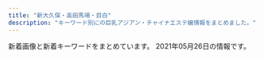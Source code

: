 ```yaml
---
title: "新大久保・高田馬場・目白"
description: "キーワード別にの巨乳アジアン・チャイナエステ嬢情報をまとめました。"
---
```


新着画像と新着キーワードをまとめています。
2021年05月26日の情報です。

<DmmAffiliateIns />
<KeywordTable
  shops={
    [
    {
        "url": "http://www.china-es.info/",
        "keywords": {},
        "name": "Honey At Home \u30cf\u30cb\u30fc\u30a2\u30c3\u30c8\u30db\u30fc\u30e0",
        "img_links": [
            "http://www.china-es.info/images/menu/interior.jpg",
            "http://www.china-es.info/images/sys2.jpg",
            "http://www.china-es.info/images/int3.jpg",
            "http://www.china-es.info/img/ringo1.jpg",
            "http://www.china-es.info/images/news.jpg",
            "http://www.china-es.info/images/sys3.jpg",
            "http://www.china-es.info/images/int1.jpg",
            "http://www.china-es.info/images/mobile.jpg",
            "http://www.china-es.info/img/nana2.jpg",
            "http://www.china-es.info/images/rec2.jpg",
            "http://www.china-es.info/img/hibiki1.jpg",
            "http://www.china-es.info/images/staff_t.jpg",
            "http://www.china-es.info/images/rec1.jpg",
            "http://www.china-es.info/img/nana1.jpg",
            "http://www.china-es.info/images/int4.jpg",
            "http://www.china-es.info/images/menu/staff.jpg",
            "http://www.china-es.info/images/interior_t.jpg",
            "http://www.china-es.info/images/menu/top.jpg",
            "http://www.china-es.info/images/int2.jpg",
            "http://www.china-es.info/images/head.jpg",
            "http://www.china-es.info/images/sys1.jpg",
            "http://www.china-es.info/images/top.jpg"
        ],
        "station": "JR\u9ad8\u7530\u99ac\u5834\u99c5\u65e9\u7a32\u7530\u53e3"
    },
    {
        "url": "http://tkoi.work/",
        "keywords": {},
        "name": "\u604b",
        "station": "JR\u9ad8\u7530\u99ac\u5834\u99c5\u65e9\u7a32\u7530\u53e3",
        "img_links": [
            "http://tkoi.work/images/s1.png",
            "http://tkoi.work/sp/images/3.jpg",
            "http://tkoi.work/images/head.jpg",
            "http://tkoi.work/images/main_top.jpg",
            "http://tkoi.work/sp/images/footer.png",
            "http://tkoi.work/img/koko1.jpg",
            "http://tkoi.work/images/interior_t.jpg",
            "http://tkoi.work/sp/images/4.jpg",
            "http://tkoi.work/sp/images/rec1.png",
            "http://tkoi.work/sp/menu/top.jpg",
            "http://tkoi.work/images/sys1.png",
            "http://tkoi.work/sp/images/1.jpg",
            "http://tkoi.work/img/mika1.jpg",
            "http://tkoi.work/images/b3.jpg",
            "http://tkoi.work/sp/img/mika1.jpg",
            "http://tkoi.work/sp/images/rec2.png",
            "http://tkoi.work/images/mobile.jpg",
            "http://tkoi.work/sp/img/ai1.jpg",
            "http://tkoi.work/sp/images/info_t.jpg",
            "http://tkoi.work/sp/images/ac1.jpg",
            "http://tkoi.work/images/3.jpg",
            "http://tkoi.work/sp/images/int1.png",
            "http://tkoi.work/sp/images/int2.png",
            "http://tkoi.work/images/news.png",
            "http://tkoi.work/sp/images/tel.jpg",
            "http://tkoi.work/images/int2.png",
            "http://tkoi.work/img/riri1.jpg",
            "http://tkoi.work/sp/img/riri1.jpg",
            "http://tkoi.work/images/4.jpg",
            "http://tkoi.work/sp/images/interior_t.png",
            "http://tkoi.work/images/staff_t.jpg",
            "http://tkoi.work/images/b1.jpg",
            "http://tkoi.work/images/ta.jpg",
            "http://tkoi.work/images/sm.jpg",
            "http://tkoi.work/sp/menu/staff.jpg",
            "http://tkoi.work/sp/images/sys.png",
            "http://tkoi.work/images/1.jpg",
            "http://tkoi.work/images/b2.jpg",
            "http://tkoi.work/sp/images/news.jpg",
            "http://tkoi.work/sp/images/newsb.png",
            "http://tkoi.work/images/sys2.png",
            "http://tkoi.work/images/main_footer.jpg",
            "http://tkoi.work/sp/images/staff_t.png",
            "http://tkoi.work/sp/img/koko1.jpg",
            "http://tkoi.work/images/2.jpg",
            "http://tkoi.work/sp/images/info.png",
            "http://tkoi.work/images/int1.png",
            "http://tkoi.work/sp/images/head.jpg",
            "http://tkoi.work/sp/images/2.jpg",
            "http://tkoi.work/img/ai1.jpg",
            "http://tkoi.work/sp/images/ac2.png"
        ]
    },
    {
        "img_links": [
            "http://www.aromaonly1.com/uploads/5f4083d49285cbe64774b1bd70e86150.jpg",
            "http://www.aromaonly1.com/images/index_04.jpg",
            "http://www.aromaonly1.com/images/index_05.jpg",
            "http://www.aromaonly1.com/images/interior_10.jpg",
            "http://www.aromaonly1.com/uploads/39a20c0f1405de5aa73fad53492e41be.jpg",
            "http://www.aromaonly1.com/images/fanhui.png",
            "http://www.aromaonly1.com/uploads/2f5941103973429d3981087968a845a3.jpg",
            "http://www.aromaonly1.com/images/service_10.jpg",
            "http://www.aromaonly1.com/my_work/images/pic1.png",
            "http://www.aromaonly1.com/images/service_11.jpg",
            "http://www.aromaonly1.com/images/index_16.jpg",
            "http://www.aromaonly1.com/images/index_19.jpg",
            "http://www.aromaonly1.com/uploads/b43afdf6c0db7020b472f89b05664984.jpg",
            "http://www.aromaonly1.com/uploads/18799c1985ca7d1cd026808323ec51c2.jpg",
            "http://www.aromaonly1.com/uploads/ac75f516de3602f2ed5de1d9e2383a35.jpg",
            "http://www.aromaonly1.com/images/girls_10.jpg",
            "http://www.aromaonly1.com/uploads/8e9e8b4d89b256773f17dff61368328c.jpg",
            "http://www.aromaonly1.com/images/index_01.jpg",
            "http://www.aromaonly1.com/uploads/c24b4a66b959c50d941c227e2167e47a.jpg",
            "http://www.aromaonly1.com/images/index_03.jpg",
            "http://www.aromaonly1.com/images/link_10.jpg",
            "http://www.aromaonly1.com/uploads/66dc68de1f9c001b6f15d52303314efc.jpg",
            "http://www.aromaonly1.com/uploads/e01fa669285bc99ba782abfd90a08bb2.jpg",
            "http://www.aromaonly1.com/uploads/0d74a4af5e268e3562daa56048c13906.jpg",
            "http://www.aromaonly1.com/images/index_08.jpg",
            "http://www.aromaonly1.com/uploads/56e94a67d1aa4ea89d5f2064a387ab96.jpg",
            "http://www.aromaonly1.com/uploads/015cba9c432d730d26583fe998534fa6.jpg",
            "http://www.aromaonly1.com/images/index_17.jpg",
            "http://www.aromaonly1.com/uploads/3e6ede4dd71b9611bfc0fc01fff82057.jpg",
            "http://www.aromaonly1.com/images/index_07.jpg",
            "http://www.aromaonly1.com/images/aromaonly1_468x60.png",
            "http://www.aromaonly1.com/images/index_11.jpg",
            "http://www.aromaonly1.com/images/index_14.jpg",
            "http://www.aromaonly1.com/images/index_20.jpg",
            "http://www.aromaonly1.com/images/index_06.jpg",
            "http://www.aromaonly1.com/images/index_15.jpg",
            "http://www.aromaonly1.com/images/index_21.jpg",
            "http://www.aromaonly1.com/images/index_02.jpg",
            "http://www.aromaonly1.com/images/index_12.jpg",
            "http://www.aromaonly1.com/images/index_18.jpg"
        ],
        "name": "NEW ONLY ONE",
        "keywords": {
            "C": 3,
            "E": 2,
            "88": 3,
            "D": 2,
            "86": 4
        },
        "station": "JR\u9ad8\u7530\u99ac\u5834\u99c5",
        "url": "http://www.aromaonly1.com/"
    },
    {
        "name": "Pretty \uff5e\u30d7\u30ea\u30c6\u30a3\u30fc\uff5e",
        "station": "JR\u9ad8\u7530\u99ac\u5834\u99c5",
        "keywords": {},
        "url": "http://pretty.este.work/",
        "img_links": [
            "http://pretty.este.work/ayumi.jpg",
            "http://pretty.este.work/1.jpg",
            "http://pretty.este.work/hana.jpg",
            "http://pretty.este.work/int1.png",
            "http://pretty.este.work/4.jpg",
            "http://pretty.este.work/head.jpg",
            "http://pretty.este.work/rec1.png",
            "http://pretty.este.work/sayurin.jpg",
            "http://pretty.este.work/2.jpg",
            "http://pretty.este.work/3.jpg",
            "http://pretty.este.work/staff_t.jpg",
            "http://pretty.este.work/up.jpg",
            "http://pretty.este.work/sakura.jpg",
            "http://pretty.este.work/news.jpg",
            "http://pretty.este.work/rec2.png",
            "http://pretty.este.work/interior_t.jpg",
            "http://pretty.este.work/nana.jpg",
            "http://pretty.este.work/tg.jpg"
        ]
    },
    {
        "url": "http://aes-salon.com/",
        "station": "JR\u5927\u4e45\u4fdd\u99c5\u5317\u53e3",
        "img_links": [
            "http://aes-salon.com/scdl/staff/10601.jpg",
            "http://aes-salon.com/scdl/staff/10701.jpg",
            "http://aes-salon.com/scdl/staff/10083.jpg",
            "http://aes-salon.com/img/ttl_staff.png",
            "http://aes-salon.com/scdl/staff/10711mb.jpg",
            "http://aes-salon.com/scdl/staff/10641.jpg",
            "http://aes-salon.com/scdl/staff/10693.jpg",
            "http://aes-salon.com/scdl/staff/10701mb.jpg",
            "http://aes-salon.com/img/access/road4.jpg",
            "http://aes-salon.com/img/ttl_attbnr.jpg",
            "http://aes-salon.com/scdl/staff/10651.jpg",
            "http://aes-salon.com/scdl/staff/10292.jpg",
            "http://aes-salon.com/scdl/staff/10641mb.jpg",
            "http://aes-salon.com/scdl/staff/10291mb.jpg",
            "http://aes-salon.com/scdl/staff/10411mb.jpg",
            "http://aes-salon.com/scdl/staff/10121.jpg",
            "http://aes-salon.com/scdl/staff/10711.jpg",
            "http://aes-salon.com/scdl/staff/10122.jpg",
            "http://aes-salon.com/scdl/staff/10472.jpg",
            "http://aes-salon.com/img/ttl_nouka.jpg",
            "http://aes-salon.com/scdl/staff/10592.jpg",
            "http://aes-salon.com/scdl/staff/10621.jpg",
            "http://aes-salon.com/img/ttl_sister.png",
            "http://aes-salon.com/scdl/staff/10691mb.jpg",
            "http://aes-salon.com/scdl/staff/10621mb.jpg",
            "http://aes-salon.com/scdl/staff/10471mb.jpg",
            "http://aes-salon.com/scdl/staff/10562.jpg",
            "http://aes-salon.com/scdl/staff/10561.jpg",
            "http://aes-salon.com/scdl/staff/10591mb.jpg",
            "http://aes-salon.com/scdl/staff/10441mb.jpg",
            "http://aes-salon.com/scdl/staff/10661.jpg",
            "http://aes-salon.com/scdl/staff/10561mb.jpg",
            "http://aes-salon.com/scdl/staff/10462.jpg",
            "http://aes-salon.com/img/access/roaddm.png",
            "http://aes-salon.com/scdl/staff/10351.jpg",
            "http://aes-salon.com/scdl/staff/10511.jpg",
            "http://aes-salon.com/img/access/road3.jpg",
            "http://aes-salon.com/scdl/staff/10563.jpg",
            "http://aes-salon.com/scdl/staff/10091.jpg",
            "http://aes-salon.com/scdl/staff/10411.jpg",
            "http://aes-salon.com/scdl/staff/10571mb.jpg",
            "http://aes-salon.com/scdl/staff/10082.jpg",
            "http://aes-salon.com/scdl/staff/10461mb.jpg",
            "http://aes-salon.com/scdl/staff/10502.jpg",
            "http://aes-salon.com/img/system/campaign.jpg",
            "http://aes-salon.com/scdl/staff/10461.jpg",
            "http://aes-salon.com/img/ttl_att.png",
            "http://aes-salon.com/scdl/staff/10501.jpg",
            "http://aes-salon.com/pic/head.jpg",
            "http://aes-salon.com/scdl/staff/10631.jpg",
            "http://aes-salon.com/scdl/staff/10671.jpg",
            "http://aes-salon.com/scdl/staff/10092.jpg",
            "http://aes-salon.com/scdl/staff/10694.jpg",
            "http://aes-salon.com/i/files/homeimg.jpg",
            "http://aes-salon.com/scdl/staff/10091mb.jpg",
            "http://aes-salon.com/scdl/staff/10501mb.jpg",
            "http://aes-salon.com/scdl/staff/10671mb.jpg",
            "http://aes-salon.com/scdl/staff/10471.jpg",
            "http://aes-salon.com/scdl/staff/10341.jpg",
            "http://aes-salon.com/scdl/staff/10291.jpg",
            "http://aes-salon.com/img/access/road2.jpg",
            "http://aes-salon.com/pic/top2.jpg",
            "http://aes-salon.com/img/ttl_bekan.jpg",
            "http://aes-salon.com/scdl/staff/10081.jpg",
            "http://aes-salon.com/scdl/staff/10441.jpg",
            "http://aes-salon.com/scdl/staff/10412.jpg",
            "http://aes-salon.com/scdl/staff/10692.jpg",
            "http://aes-salon.com/scdl/staff/10631mb.jpg",
            "http://aes-salon.com/scdl/staff/10721mb.jpg",
            "http://aes-salon.com/scdl/staff/10571.jpg",
            "http://aes-salon.com/scdl/staff/10342.jpg",
            "http://aes-salon.com/scdl/staff/10511mb.jpg",
            "http://aes-salon.com/scdl/staff/10691.jpg",
            "http://aes-salon.com/scdl/staff/10081mb.jpg",
            "http://aes-salon.com/pic/top1.jpg",
            "http://aes-salon.com/scdl/staff/10602.jpg",
            "http://aes-salon.com/scdl/staff/10591.jpg",
            "http://aes-salon.com/img/access/road1.jpg",
            "http://aes-salon.com/img/ttl_mobile.jpg",
            "http://aes-salon.com/scdl/staff/10661mb.jpg",
            "http://aes-salon.com/scdl/staff/10341mb.jpg",
            "http://aes-salon.com/scdl/staff/10121mb.jpg",
            "http://aes-salon.com/scdl/staff/10351mb.jpg",
            "http://aes-salon.com/scdl/staff/10651mb.jpg",
            "http://aes-salon.com/scdl/staff/10601mb.jpg",
            "http://aes-salon.com/scdl/staff/10721.jpg"
        ],
        "name": "Lovely Heart",
        "keywords": {
            "C": 37
        }
    },
    {
        "url": "http://familiar.tyo.cm/",
        "img_links": [
            "http://familiar.tyo.cm/photos/sites/37/2019/03/2019032406115598.jpg",
            "http://familiar.tyo.cm/photos/sites/37/2019/03/2019032406115491.jpg",
            "http://familiar.tyo.cm/photos/sites/37/2019/03/2019032406115451.jpg",
            "http://familiar.tyo.cm/photos/sites/37/2019/12/2019120401355046.jpg",
            "http://familiar.tyo.cm/photos/sites/37/2019/12/2019120401354873.jpg",
            "http://familiar.tyo.cm/photos/sites/37/2019/03/2019032406115446.jpg",
            "http://familiar.tyo.cm/photos/sites/37/2019/12/2019120401354980.jpg",
            "http://familiar.tyo.cm/photos/sites/37/2019/11/2019110802115992.jpg",
            "http://familiar.tyo.cm/photos/sites/37/2019/12/2019120502264671.jpg",
            "http://familiar.tyo.cm/photos/sites/37/2019/03/2019032406115440.jpg",
            "http://familiar.tyo.cm/images/1.png",
            "http://familiar.tyo.cm/photos/sites/37/2019/06/2019061502562798.jpg",
            "http://familiar.tyo.cm/photos/sites/37/2019/10/2019100304481325.jpg",
            "http://familiar.tyo.cm/photos/sites/37/2021/05/2021052506592522.jpg",
            "http://familiar.tyo.cm/photos/sites/37/2019/10/2019102408541458.jpg",
            "http://familiar.tyo.cm/photos/sites/37/2019/09/201909270657496.jpg",
            "http://familiar.tyo.cm/photos/sites/37/2018/12/2018121903013346.jpg",
            "http://familiar.tyo.cm/photos/sites/37/2019/11/2019112002511160.jpg",
            "http://familiar.tyo.cm/photos/sites/37/2019/03/2019031806471671.jpg",
            "http://familiar.tyo.cm/images/s_staff.jpg",
            "http://familiar.tyo.cm/photos/sites/37/2021/05/2021052506414738.jpg",
            "http://familiar.tyo.cm/images/s_news.jpg",
            "http://familiar.tyo.cm/photos/sites/37/2019/10/2019102502193826.jpg",
            "http://familiar.tyo.cm/photos/sites/37/2019/06/2019062210030384.jpg",
            "http://familiar.tyo.cm/photos/sites/37/2019/12/201912130833132.jpg",
            "http://familiar.tyo.cm/photos/sites/37/2019/03/2019032406115312.jpg",
            "http://familiar.tyo.cm/photos/sites/37/2019/06/201906040617136.jpg",
            "http://familiar.tyo.cm/photos/sites/37/2019/12/2019120502265383.jpg",
            "http://familiar.tyo.cm/photos/sites/37/2019/03/2019032406115311.jpg",
            "http://familiar.tyo.cm/photos/sites/37/2019/06/2019060406241084.jpg",
            "http://familiar.tyo.cm/photos/sites/37/2019/06/2019061502562797.jpg",
            "http://familiar.tyo.cm/photos/sites/37/2019/11/2019112902341792.jpg",
            "http://familiar.tyo.cm/photos/sites/37/2018/12/2018121903022968.jpg",
            "http://familiar.tyo.cm/images/tel.png",
            "http://familiar.tyo.cm/photos/sites/37/2019/09/2019090503385014.jpg",
            "http://familiar.tyo.cm/images/top.png",
            "http://familiar.tyo.cm/photos/sites/37/2019/06/2019061502562745.jpg",
            "http://familiar.tyo.cm/images/s_link.jpg",
            "http://familiar.tyo.cm/images/mobile.jpg",
            "http://familiar.tyo.cm/photos/sites/37/2019/06/2019060406161857.jpg",
            "http://familiar.tyo.cm/photos/sites/37/2019/10/2019102502193551.jpg"
        ],
        "name": "Familiar\u30fb\u30d5\u30a1\u30df\u30ea\u30fc\u30a2",
        "station": "JR\u65b0\u5927\u4e45\u4fdd\u99c5",
        "keywords": {
            "E": 28,
            "87": 59,
            "C": 2,
            "86": 74,
            "85": 20,
            "D": 151,
            "83": 7,
            "88": 21
        }
    },
    {
        "keywords": {},
        "station": "JR\u5927\u4e45\u4fdd\u99c5\u5317\u53e3",
        "url": "http://kobo.mssg.jp/",
        "img_links": [
            "http://kobo.mssg.jp/images/staff_bj4.png",
            "http://kobo.mssg.jp/images/staff_2a.jpg",
            "http://kobo.mssg.jp/images/staff_10a.jpg",
            "http://kobo.mssg.jp/images/wenzi-staff.png",
            "http://kobo.mssg.jp/layer/images/top/top_02.jpg",
            "http://kobo.mssg.jp/images/staff_bj1.png",
            "http://kobo.mssg.jp/layer/images/top/top_01.jpg",
            "http://kobo.mssg.jp/images/s_info.png",
            "http://kobo.mssg.jp/images/top2.jpg",
            "http://kobo.mssg.jp/layer/images/top/top_06.jpg",
            "http://kobo.mssg.jp/images/staff_9a.jpg",
            "http://kobo.mssg.jp/images/staff_5.jpg",
            "http://kobo.mssg.jp/images/staff_8.jpg",
            "http://kobo.mssg.jp/images/1.jpg",
            "http://kobo.mssg.jp/images/staff_4.jpg",
            "http://kobo.mssg.jp/layer/images/top/top_03.jpg",
            "http://kobo.mssg.jp/layer/images/top.jpg",
            "http://kobo.mssg.jp/layer/images/top/top_05.jpg",
            "http://kobo.mssg.jp/layer/images/top/top_04.jpg",
            "http://kobo.mssg.jp/images/staff_8a.jpg",
            "http://kobo.mssg.jp/images/info.png",
            "http://kobo.mssg.jp/layer/images/top/top_08.png",
            "http://kobo.mssg.jp/images/staff_9b.jpg",
            "http://kobo.mssg.jp/images/staff_2b.jpg",
            "http://kobo.mssg.jp/images/top1.jpg"
        ],
        "name": "\u6c34\u8272-\u30df\u30ba\u30a4\u30ed-"
    },
    {
        "name": "\u7652\u3057\u306e\u51fa\u4f1a\u3044",
        "keywords": {},
        "url": "http://p-aroma.work/",
        "img_links": [
            "http://p-aroma.work/images/interior_t.png",
            "http://p-aroma.work/img/mirai1.png",
            "http://p-aroma.work/staff/rina.jpg",
            "http://p-aroma.work/images/sys.png",
            "http://p-aroma.work/images/mobile.jpg",
            "http://p-aroma.work/img/haru1.png",
            "http://p-aroma.work/images/s1.jpg",
            "http://p-aroma.work/images/staff_t.png",
            "http://p-aroma.work/staff/mayu.jpg",
            "http://p-aroma.work/img/kasumi1.png",
            "http://p-aroma.work/staff/kasumi.jpg",
            "http://p-aroma.work/img/rina1.png",
            "http://p-aroma.work/images/3.jpg",
            "http://p-aroma.work/images/7.jpg",
            "http://p-aroma.work/images/1.jpg",
            "http://p-aroma.work/staff/mirai.jpg",
            "http://p-aroma.work/images/2.jpg",
            "http://p-aroma.work/staff/ayaka.jpg",
            "http://p-aroma.work/images/int2.png",
            "http://p-aroma.work/staff/haru.jpg",
            "http://p-aroma.work/images/int1.png",
            "http://p-aroma.work/images/s2.jpg",
            "http://p-aroma.work/images/head.jpg",
            "http://p-aroma.work/images/s1.png",
            "http://p-aroma.work/images/6.jpg",
            "http://p-aroma.work/img/ayaka1.png",
            "http://p-aroma.work/images/news.jpg",
            "http://p-aroma.work/images/4.jpg",
            "http://p-aroma.work/images/tel.jpg",
            "http://p-aroma.work/img/mayu1.png"
        ],
        "station": "JR\u5927\u4e45\u4fdd\u99c5\u5317\u53e3"
    },
    {
        "url": "http://massage-1.net/",
        "keywords": {},
        "name": "\u697d\u5712",
        "img_links": [
            "http://massage-1.net/images/top/top_05.jpg",
            "http://massage-1.net/images/top/top_03.jpg",
            "http://massage-1.net/images/top/top_02.jpg",
            "http://massage-1.net/images/staff_image/staf_05a.jpg",
            "http://massage-1.net/images/top/top_04.jpg",
            "http://massage-1.net/images/page_top.png",
            "http://massage-1.net/images/top/top_08.png",
            "http://massage-1.net/images/top/top_06.jpg",
            "http://massage-1.net/images/top/top_01.jpg",
            "http://massage-1.net/images/home/top.jpg"
        ],
        "station": "JR\u9ad8\u7530\u99ac\u5834\u99c5\u65e9\u7a32\u7530\u53e3"
    },
    {
        "keywords": {
            "88": 3,
            "87": 4,
            "C": 6,
            "D": 1
        },
        "station": "JR\u9ad8\u7530\u99ac\u5834\u99c5\u65e9\u7a32\u7530\u53e3",
        "url": "http://www.y-rlx.site/",
        "name": "\u60a0\u30a8\u30b9\u30c6",
        "img_links": [
            "http://www.y-rlx.site/images/index_15.jpg",
            "http://www.y-rlx.site/images/staff_09.jpg",
            "http://www.y-rlx.site/images/index_07.jpg",
            "http://www.y-rlx.site/images/index_03.jpg",
            "http://www.y-rlx.site/images/info.jpg",
            "http://www.y-rlx.site/images/index_01.jpg",
            "http://www.y-rlx.site/images/index_06.jpg",
            "http://www.y-rlx.site/images/rec_09.jpg",
            "http://www.y-rlx.site/images/index_20.jpg",
            "http://www.y-rlx.site/images/index_10.jpg",
            "http://www.y-rlx.site/images/index_19.jpg",
            "http://www.y-rlx.site/girl/05.jpg",
            "http://www.y-rlx.site/images/index_02.jpg",
            "http://www.y-rlx.site/images/upload/thumb/855f910df0047867.jpg",
            "http://www.y-rlx.site/images/index_04.jpg",
            "http://www.y-rlx.site/images/upload/thumb/0776a8acf9219785.jpg",
            "http://y-rlx.site/images/index_04.jpg",
            "http://www.y-rlx.site/girl/03.jpg",
            "http://y-rlx.site/images/index_07.jpg",
            "http://www.y-rlx.site/images/upload/thumb/7ec52ffef2544273.jpg",
            "http://www.y-rlx.site/images/card.jpg",
            "http://www.y-rlx.site/images/index_18.jpg",
            "http://www.y-rlx.site/images/index_11.jpg",
            "http://www.y-rlx.site/images/info_09.jpg",
            "http://www.y-rlx.site/images/upload/thumb/e0a26e58e17a1416.jpg",
            "http://www.y-rlx.site/images/rec.jpg",
            "http://www.y-rlx.site/images/index_09.jpg",
            "http://www.y-rlx.site/images/index_08.jpg",
            "http://www.y-rlx.site/images/index_05.jpg",
            "http://www.y-rlx.site/girl/04.jpg",
            "http://www.y-rlx.site/images/upload/thumb/a3dc59474308193e.jpg",
            "http://www.y-rlx.site/girl/02.jpg",
            "http://www.y-rlx.site/girl/01.jpg",
            "http://www.y-rlx.site/images/upload/thumb/117cc02414cb58fe.jpg",
            "http://www.y-rlx.site/images/upload/thumb/7ef0dbd713e60157.jpg",
            "http://www.y-rlx.site/images/upload/thumb/2c7fdde9ad97892b.jpg",
            "http://www.y-rlx.site/images/upload/thumb/0a4230132522743d.jpg",
            "http://www.y-rlx.site/images/index_13.jpg",
            "http://www.y-rlx.site/images/upload/thumb/0d7b4714c8aced28.jpg"
        ]
    },
    {
        "img_links": [
            "http://www.harunoyume.com/images/discount.jpg",
            "http://www.harunoyume.com/images/covergirl.jpg",
            "http://www.harunoyume.com/images/campaign.jpg",
            "http://www.harunoyume.com/images/service-image.jpg"
        ],
        "keywords": {},
        "name": "\u6625\u306e\u5922",
        "url": "http://www.harunoyume.com/",
        "station": "JR\u65b0\u5927\u4e45\u4fdd\u99c5"
    },
    {
        "img_links": [],
        "station": "JR\u5927\u4e45\u4fdd\u99c5\u5357\u53e3",
        "url": "https://venus.tyo.ac/",
        "name": "Venus -\u30f4\u30a3\u30fc\u30ca\u30b9-",
        "keywords": {}
    },
    {
        "keywords": {},
        "name": "\u98a8\u96c5\u5802 \uff5e\u3075\u3046\u304c\u3069\u3046\uff5e",
        "station": "JR\u9ad8\u7530\u99ac\u5834\u99c5\u65e9\u7a32\u7530\u53e3",
        "img_links": [
            "http://www.kity.work/img/erina1.jpg",
            "http://www.kity.work/img/aoi1.jpg",
            "http://www.kity.work/images/ac2.jpg",
            "http://www.kity.work/img/nana1.jpg",
            "http://www.kity.work/img/erina2.jpg",
            "http://www.kity.work/images/tg.jpg",
            "http://www.kity.work/images/int1.jpg",
            "http://www.kity.work/images/sys.jpg",
            "http://www.kity.work/img/yuka2.jpg",
            "http://www.kity.work/img/aoi2.jpg",
            "http://www.kity.work/staff/yuka.jpg",
            "http://www.kity.work/images/1.jpg",
            "http://www.kity.work/images/up.jpg",
            "http://www.kity.work/staff/sara.jpg",
            "http://www.kity.work/staff/nana.jpg",
            "http://www.kity.work/images/3.jpg",
            "http://www.kity.work/images/5.jpg",
            "http://www.kity.work/images/staff_t.jpg",
            "http://www.kity.work/images/7.jpg",
            "http://www.kity.work/staff/erina.jpg",
            "http://www.kity.work/img/sara1.jpg",
            "http://www.kity.work/images/6.jpg",
            "http://www.kity.work/images/tel.jpg",
            "http://www.kity.work/images/s1.png",
            "http://www.kity.work/images/interior_t.jpg",
            "http://www.kity.work/images/news.jpg",
            "http://www.kity.work/img/sara2.jpg",
            "http://www.kity.work/images/s2.jpg",
            "http://www.kity.work/staff/aoi.jpg",
            "http://www.kity.work/images/s1.jpg",
            "http://www.kity.work/images/head.jpg",
            "http://www.kity.work/img/yuka1.jpg",
            "http://www.kity.work/images/int2.jpg"
        ],
        "url": "http://www.kity.work/"
    },
    {
        "img_links": [
            "http://familiar.ests.jp/images/info.png",
            "http://familiar.ests.jp/images/staff_bj4s.png",
            "http://familiar.ests.jp/photos/sites/33/2020/10/2020101901153954.jpg",
            "http://familiar.ests.jp/images/top.jpg",
            "http://familiar.ests.jp/images/mobile.jpg",
            "http://familiar.ests.jp/images/s_staff.png",
            "http://familiar.ests.jp/photos/sites/33/2019/09/2019092718554568.jpg",
            "http://familiar.ests.jp/images/nei_bj1.png",
            "http://familiar.ests.jp/images/acc.png",
            "http://familiar.ests.jp/images/service.jpg",
            "http://familiar.ests.jp/images/staff_bj1s.png",
            "http://familiar.ests.jp/photos/sites/33/2020/10/2020101409554799.jpg",
            "http://familiar.ests.jp/photos/sites/33/2019/09/2019092718570723.jpg",
            "http://familiar.ests.jp/photos/sites/33/2019/07/2019073009094778.jpg",
            "http://familiar.ests.jp/images/news.png",
            "http://familiar.ests.jp/images/s_link.png",
            "http://familiar.ests.jp/images/bian.jpg",
            "http://familiar.ests.jp/images/s_service.png",
            "http://familiar.ests.jp/photos/sites/33/2019/09/2019092318545965.jpg"
        ],
        "name": "\u99ac\u5834one",
        "station": "JR\u9ad8\u7530\u99ac\u5834\u99c5\u65e9\u7a32\u7530\u53e3",
        "keywords": {
            "83": 3,
            "C": 18,
            "86": 3
        },
        "url": "http://familiar.ests.jp/"
    },
    {
        "name": "COCORO",
        "keywords": {
            "C": 21,
            "E": 1,
            "\u30bb\u30af\u30b7\u30fc": 1
        },
        "station": "JR\u5927\u4e45\u4fdd\u99c5\u5317\u53e3",
        "url": "https://www.cocoro556.in/",
        "img_links": [
            "https://www.cocoro556.in/img/material/gm4_rollout.png",
            "https://www.cocoro556.in/img/girl/thumb/smain16637090642c09cac745b0ded19f41e41b2c.jpg",
            "https://www.cocoro556.in/img/material/p5_t1.png",
            "https://www.cocoro556.in/img/material/photost7.png",
            "https://www.cocoro556.in/img/material/pd_number.png",
            "https://www.cocoro556.in/img/material/gm3_rollout.png",
            "https://www.cocoro556.in/img/girl/main/smain1441346e3df3ff1cef1386c89c6ba9e9f72e.jpg",
            "https://www.cocoro556.in/img/material/gm5_rollover.png",
            "https://www.cocoro556.in/img/girl/thumb/smain1443346e3df3ff1cef1386c89c6ba9e9f72e.jpg",
            "https://www.cocoro556.in/img/girl/thumb/smain16627090642c09cac745b0ded19f41e41b2c.jpg",
            "https://www.cocoro556.in/img/girl/thumb/smain164135ee9e4407f412c3d2708030a189f1c0.jpg",
            "https://www.cocoro556.in/img/material/pd_st1.png",
            "https://www.cocoro556.in/img/material/photost6.png",
            "https://www.cocoro556.in/img/material/p2_t2_subt5.png",
            "https://www.cocoro556.in/img/girl/thumb/smain1442346e3df3ff1cef1386c89c6ba9e9f72e.jpg",
            "https://www.cocoro556.in/img/material/gm2_rollout.png",
            "https://www.cocoro556.in/img/material/age_rollout.png",
            "https://www.cocoro556.in/img/girl/thumb/smain16617090642c09cac745b0ded19f41e41b2c.jpg",
            "https://www.cocoro556.in/img/girl/thumb/smain1672d805234c8fbb465b0ed26b0a1e25b455.jpg",
            "https://www.cocoro556.in/img/girl/thumb/smain1542a1f8e548a2959236fdd0e7abcde80ac7.jpg",
            "https://www.cocoro556.in/img/girl/main/smain1421b75436b0012f83588e08b8d8eb48c8c2.jpg",
            "https://www.cocoro556.in/img/material/top_t3_imgrev1.jpg",
            "https://www.cocoro556.in/img/material/gm6_rollover.png",
            "https://www.cocoro556.in/img/material/p6_t3.png",
            "https://www.cocoro556.in/img/material/p2_t2_subt5_m1.png",
            "https://www.cocoro556.in/img/material/top_t1.png",
            "https://www.cocoro556.in/img/girl/main/smain164135ee9e4407f412c3d2708030a189f1c0.jpg",
            "https://www.cocoro556.in/img/material/gm5_rollout.png",
            "https://www.cocoro556.in/img/girl/main/smain16617090642c09cac745b0ded19f41e41b2c.jpg",
            "https://www.cocoro556.in/img/material/photost5.png",
            "https://www.cocoro556.in/img/material/pageheaderimg2.jpg",
            "https://www.cocoro556.in/img/girl/main/smain1491773ceed1a7cd35919e9c6866285fb943.jpg",
            "https://www.cocoro556.in/img/girl/list/slist16435ee9e4407f412c3d2708030a189f1c0.jpg",
            "https://www.cocoro556.in/img/girl/list/slist154a1f8e548a2959236fdd0e7abcde80ac7.jpg",
            "https://www.cocoro556.in/img/material/mobilesite.png",
            "https://www.cocoro556.in/img/girl/thumb/smain14922dea5bdda380e76839c012ab24bd9f82.jpg",
            "https://www.cocoro556.in/img/material/pageheaderimg1.jpg",
            "https://www.cocoro556.in/img/girl/thumb/smain1441346e3df3ff1cef1386c89c6ba9e9f72e.jpg",
            "https://www.cocoro556.in/img/material/photost4rev1.png",
            "https://www.cocoro556.in/img/girl/list/slist149a7ba2e87eeed7d2ede49599bc2037647.jpg",
            "https://www.cocoro556.in/img/material/pd_st2.png",
            "https://www.cocoro556.in/img/material/p6_t3_subt1.png",
            "https://www.cocoro556.in/img/material/photost2rev1.png",
            "https://www.cocoro556.in/img/material/accminimgrev1.jpg",
            "https://www.cocoro556.in/img/girl/thumb/smain1541a1f8e548a2959236fdd0e7abcde80ac7.jpg",
            "https://www.cocoro556.in/img/girl/list/slist142b75436b0012f83588e08b8d8eb48c8c2.jpg",
            "https://www.cocoro556.in/img/girl/thumb/smain1462f806d031a1244ccfaa8b4d307f6ef6d7.jpg",
            "https://www.cocoro556.in/img/girl/thumb/smain1493773ceed1a7cd35919e9c6866285fb943.jpg",
            "https://www.cocoro556.in/img/girl/thumb/smain1543ab2e0ee9f9fde8103e9fe80e33b07761.jpg",
            "https://www.cocoro556.in/img/material/p2_t2_subt5_m2.png",
            "https://www.cocoro556.in/img/girl/main/smain126142f85375ac3eb532582567360874d2d6.jpg",
            "https://www.cocoro556.in/img/material/p2_t2_subt4_m1.png",
            "https://www.cocoro556.in/img/girl/thumb/smain1422b75436b0012f83588e08b8d8eb48c8c2.jpg",
            "https://www.cocoro556.in/img/girl/list/slist144346e3df3ff1cef1386c89c6ba9e9f72e.jpg",
            "https://www.cocoro556.in/img/girl/main/smain1671d805234c8fbb465b0ed26b0a1e25b455.jpg",
            "https://www.cocoro556.in/img/material/ftel.png",
            "https://www.cocoro556.in/img/material/p2_t2_subt3.png",
            "https://www.cocoro556.in/img/material/p3_t1.png",
            "https://www.cocoro556.in/img/girl/thumb/smain126242f85375ac3eb532582567360874d2d6.jpg",
            "https://www.cocoro556.in/img/material/top_t2.png",
            "https://www.cocoro556.in/img/material/p2_t2_subt2.png",
            "https://www.cocoro556.in/img/material/top_t3_subt1.png",
            "https://www.cocoro556.in/img/camp/camp20210403short.jpg",
            "https://www.cocoro556.in/img/girl/list/slist12642f85375ac3eb532582567360874d2d6.jpg",
            "https://www.cocoro556.in/img/girl/thumb/smain1423ae12bc52cc115b3190fbe6a84a8ffa74.jpg",
            "https://www.cocoro556.in/img/girl/thumb/smain14634879628e490d1ecf1cd7a9d727569f95.jpg",
            "https://www.cocoro556.in/img/material/pageheaderimg4.jpg",
            "https://www.cocoro556.in/img/material/pageheaderimg3.jpg",
            "https://www.cocoro556.in/img/material/p6_t1.png",
            "https://www.cocoro556.in/img/material/gm1_rollout.png",
            "https://www.cocoro556.in/img/girl/list/slist1667090642c09cac745b0ded19f41e41b2c.jpg",
            "https://www.cocoro556.in/img/material/gm2_rollover.png",
            "https://www.cocoro556.in/img/girl/main/smain1461f806d031a1244ccfaa8b4d307f6ef6d7.jpg",
            "https://www.cocoro556.in/img/girl/thumb/smain1491773ceed1a7cd35919e9c6866285fb943.jpg",
            "https://www.cocoro556.in/img/material/photost1.png",
            "https://www.cocoro556.in/img/material/photost3rev1.png",
            "https://www.cocoro556.in/img/girl/thumb/smain1673d805234c8fbb465b0ed26b0a1e25b455.jpg",
            "https://www.cocoro556.in/img/camp/camp20210501premium.jpg",
            "https://www.cocoro556.in/img/material/p2_t2.png",
            "https://www.cocoro556.in/img/girl/thumb/smain1671d805234c8fbb465b0ed26b0a1e25b455.jpg",
            "https://www.cocoro556.in/img/girl/thumb/smain1421b75436b0012f83588e08b8d8eb48c8c2.jpg",
            "https://www.cocoro556.in/img/girl/thumb/smain126142f85375ac3eb532582567360874d2d6.jpg",
            "https://www.cocoro556.in/img/material/p2_t2_sub_m1_2.png",
            "https://www.cocoro556.in/img/material/p2_t2_subt1.png",
            "https://www.cocoro556.in/img/material/pd_st3.png",
            "https://www.cocoro556.in/img/material/p2_t2_sub_m1_3.png",
            "https://www.cocoro556.in/img/material/gm1_rollover.png",
            "https://www.cocoro556.in/img/material/gm3_rollover.png",
            "https://www.cocoro556.in/img/girl/main/smain1541a1f8e548a2959236fdd0e7abcde80ac7.jpg",
            "https://www.cocoro556.in/img/girl/list/slist167f0b4414b94d2c934624a47b21815ef54.jpg",
            "https://www.cocoro556.in/img/material/leftinfo.png",
            "https://www.cocoro556.in/img/material/p3_1_t1.png",
            "https://www.cocoro556.in/img/material/gm6_rollout.png",
            "https://www.cocoro556.in/img/girl/thumb/smain126332fd72809eba38056753c1720b05d8d5.jpg",
            "https://www.cocoro556.in/img/material/p6_t2.png",
            "https://www.cocoro556.in/img/material/p2_t2_subt4.png",
            "https://www.cocoro556.in/img/camp/camp20210501.jpg",
            "https://www.cocoro556.in/img/material/p6_t2_subt1.png",
            "https://www.cocoro556.in/img/material/top_t3.png",
            "https://www.cocoro556.in/img/girl/thumb/smain1461f806d031a1244ccfaa8b4d307f6ef6d7.jpg",
            "https://www.cocoro556.in/img/material/p2_t2_sub_m1_1.png",
            "https://www.cocoro556.in/img/material/top_t4.png",
            "https://www.cocoro556.in/img/girl/list/slist146f806d031a1244ccfaa8b4d307f6ef6d7.jpg"
        ]
    },
    {
        "name": "\u7e01\u4e2d\u7e01\uff5e\u3048\u3093\u3061\u3085\u3046\u3048\u3093\uff5e",
        "station": "JR\u65b0\u5927\u4e45\u4fdd\u99c5",
        "img_links": [
            "http://www.enchuen.com/images/icon_chi.png",
            "http://www.enchuen.com/images/h2_instagam.png",
            "http://www.enchuen.com/images/h2_servicecontents.png",
            "http://www.enchuen.com/images/btn_gnavi05_no.png",
            "http://www.enchuen.com/images/pagetop.png",
            "http://www.enchuen.com/images/btn_gnavi03_no.png",
            "http://www.enchuen.com/images/ins_header.png",
            "http://www.enchuen.com/images/therapist_noa.jpg",
            "http://www.enchuen.com/images/therapist_kaori_s.jpg",
            "http://www.enchuen.com/images/top_slider2.jpg",
            "http://www.enchuen.com/images/img_aromaoil.png",
            "http://www.enchuen.com/images/img_service01.png",
            "http://www.enchuen.com/images/h2_alliancegide.png",
            "http://www.enchuen.com/images/h2_information.png",
            "http://www.enchuen.com/images/btn_gnavi06_no.png",
            "http://www.enchuen.com/images/btn_gnavi01_no.png",
            "http://www.enchuen.com/images/tw_footer.png",
            "http://www.enchuen.com/images/interior01_s.jpg",
            "http://www.enchuen.com/images/therapist_yona.jpg",
            "http://www.enchuen.com/images/therapist_noa_s.jpg",
            "http://www.enchuen.com/images/top_slider6.jpg",
            "http://www.enchuen.com/images/img_slider02.png",
            "http://www.enchuen.com/images/top_slider1.jpg",
            "http://www.enchuen.com/images/icon_eng.png",
            "http://www.enchuen.com/images/h2_alliancegide2.png",
            "http://www.enchuen.com/images/top_slider4.jpg",
            "http://www.enchuen.com/images/interior02_s.jpg",
            "http://www.enchuen.com/images/mess_footer.png",
            "http://www.enchuen.com/images/mail_header.png",
            "http://www.enchuen.com/images/img_comimgsoon.jpg",
            "http://www.enchuen.com/images/therapist_yume.jpg",
            "http://www.enchuen.com/images/img_service06.png",
            "http://www.enchuen.com/images/interior04.jpg",
            "http://www.enchuen.com/images/a_qa.png",
            "http://www.enchuen.com/images/img_service07.png",
            "http://www.enchuen.com/images/q_qa.png",
            "http://www.enchuen.com/images/btn_gnavi04_no.png",
            "http://www.enchuen.com/images/interior02.jpg",
            "http://www.enchuen.com/images/top_slider3.jpg",
            "http://www.enchuen.com/images/h2_link01.png",
            "http://www.enchuen.com/images/h2_linkban.png",
            "http://www.enchuen.com/images/therapist_kaori.jpg",
            "http://www.enchuen.com/images/therapist_yona_s.jpg",
            "http://www.enchuen.com/images/img_service03.png",
            "http://www.enchuen.com/images/h2_contact.png",
            "http://www.enchuen.com/images/img_slider03.png",
            "http://www.enchuen.com/images/img_service05.png",
            "http://www.enchuen.com/images/therapist_yume_s.jpg",
            "http://www.enchuen.com/images/ins_footer.png",
            "http://www.enchuen.com/images/h2_qa.png",
            "http://www.enchuen.com/images/interior03.jpg",
            "http://www.enchuen.com/images/img_service04.png",
            "http://www.enchuen.com/images/interior03_s.jpg",
            "http://www.enchuen.com/images/h2_twitter.png",
            "http://www.enchuen.com/images/interior01.jpg",
            "http://www.enchuen.com/images/h2_alltherapist.png",
            "http://www.enchuen.com/images/tel_header.png",
            "http://www.enchuen.com/images/ban-tel.png",
            "http://www.enchuen.com/images/interior04_s.jpg",
            "http://www.enchuen.com/images/img_slider01.png",
            "http://www.enchuen.com/images/img_service02.png",
            "http://www.enchuen.com/images/top_slider5.jpg",
            "http://www.enchuen.com/images/tw_header.png",
            "http://www.enchuen.com/images/btn_gnavi02_no.png"
        ],
        "url": "http://www.enchuen.com/",
        "keywords": {
            "C": 4
        }
    },
    {
        "url": "https://est-hana.com/",
        "station": "JR\u5927\u4e45\u4fdd\u99c5\u5317\u53e3",
        "img_links": [
            "https://est-hana.com/img/girl/main/smain1871110bf62c88dcefca310cdc127f9b11f2.jpg",
            "https://est-hana.com/img/girl/pickup/pickup20190118192257.jpg",
            "https://est-hana.com/img/material/hosi4.png",
            "https://est-hana.com/img/camp/camp20210501.png",
            "https://est-hana.com/img/material/gm4_rollout.png",
            "https://est-hana.com/img/material/detailwaku.png",
            "https://est-hana.com/img/girl/list/s139_list.jpg",
            "https://est-hana.com/img/girl/list/s163_face.jpg",
            "https://est-hana.com/img/material/top_t2.png",
            "https://est-hana.com/img/material/massap3.jpg",
            "https://est-hana.com/img/girl/pickup/pickup20191214162524.jpg",
            "https://est-hana.com/img/girl/list/s86_face.jpg",
            "https://est-hana.com/img/material/accsess_station.png",
            "https://est-hana.com/img/girl/list/s180_face.jpg",
            "https://est-hana.com/img/girl/list/s77_face.jpg",
            "https://est-hana.com/img/material/photorenew5.jpg",
            "https://est-hana.com/img/material/infopanel.png",
            "https://est-hana.com/img/material/hosi5.png",
            "https://est-hana.com/img/girl/thumb/smain184149673a0eecbfdaab27d1a016ce6f4281.jpg",
            "https://est-hana.com/img/girl/list/sface110404ef9fc79e2a0a04d64b621c22a0c77.jpg",
            "https://est-hana.com/img/material/photorenew2rev1.jpg",
            "https://est-hana.com/img/girl/main/s180_1.jpg",
            "https://est-hana.com/img/girl/list/s139_face.jpg",
            "https://est-hana.com/img/girl/pickup/topgirl20190528141109.png",
            "https://est-hana.com/img/girl/pickup/pickup20191208191053.jpg",
            "https://est-hana.com/img/girl/list/s180_list.jpg",
            "https://est-hana.com/img/girl/thumb/s88_1.jpg",
            "https://est-hana.com/img/material/top_t4.png",
            "https://est-hana.com/img/girl/thumb/smain1931e3a7504f14e2050f14cb6782d72bb46c.jpg",
            "https://est-hana.com/img/material/w3.png",
            "https://est-hana.com/img/material/massap7.jpg",
            "https://est-hana.com/img/girl/thumb/smain19725e2ed7efe2de621955e09d12295a13ee.jpg",
            "https://est-hana.com/img/girl/list/sface191ec56c0d5cc68365ea11e2e52a40272d8.jpg",
            "https://est-hana.com/img/girl/list/slist191ec56c0d5cc68365ea11e2e52a40272d8.jpg",
            "https://est-hana.com/img/whatnew/20200304.jpg",
            "https://est-hana.com/img/girl/thumb/s86_1.jpg",
            "https://est-hana.com/img/material/top_twitter.png",
            "https://est-hana.com/img/material/sframe2014.png",
            "https://est-hana.com/img/girl/thumb/smain83265230fc40840a020ba3ed47600db4b4a.jpg",
            "https://est-hana.com/img/girl/list/slist189e9ae2d8752cd8b9474ebd62df9909f9b.jpg",
            "https://est-hana.com/img/girl/thumb/smain1913da4fa2da2e801312734721e1a44d8e19.jpg",
            "https://est-hana.com/img/material/d26.png",
            "https://est-hana.com/img/girl/main/smain197153ce52e0264e81a8a42e5d3c84dd833e.jpg",
            "https://est-hana.com/img/material/gm5_rollout.png",
            "https://est-hana.com/img/girl/list/sface19753ce52e0264e81a8a42e5d3c84dd833e.jpg",
            "https://est-hana.com/img/material/returnbtn.png",
            "https://est-hana.com/img/girl/thumb/s173_1.jpg",
            "https://est-hana.com/img/girl/thumb/smain1911ec56c0d5cc68365ea11e2e52a40272d8.jpg",
            "https://est-hana.com/img/material/gm6_rollout.png",
            "https://est-hana.com/img/girl/list/s173_face.jpg",
            "https://est-hana.com/img/girl/list/slist2012ba9beda1a19f1ba57dcc87485d57321.jpg",
            "https://est-hana.com/img/girl/pickup/topgirl20141227182718.png",
            "https://est-hana.com/img/material/gm2_rollout.png",
            "https://est-hana.com/img/girl/list/s88_list.jpg",
            "https://est-hana.com/img/girl/thumb/s163_1.jpg",
            "https://est-hana.com/img/material/staff_t1rev1.png",
            "https://est-hana.com/img/material/top_t3.png",
            "https://est-hana.com/img/girl/pickup/pickup20190118192153.jpg",
            "https://est-hana.com/img/girl/main/smain184149673a0eecbfdaab27d1a016ce6f4281.jpg",
            "https://est-hana.com/img/material/systme_t2.png",
            "https://est-hana.com/img/material/sys_option.png",
            "https://est-hana.com/img/girl/list/sface8365230fc40840a020ba3ed47600db4b4a.jpg",
            "https://est-hana.com/img/material/m5.png",
            "https://est-hana.com/img/girl/main/smain1901e7f2a11706f93c08ab1eb76c57c0a501.jpg",
            "https://est-hana.com/img/girl/pickup/pickup20190121202926.jpg",
            "https://est-hana.com/img/girl/thumb/smain1891e9ae2d8752cd8b9474ebd62df9909f9b.jpg",
            "https://est-hana.com/img/material/photorenew3.jpg",
            "https://est-hana.com/img/girl/thumb/s75_1.jpg",
            "https://est-hana.com/img/girl/list/s75_face.jpg",
            "https://est-hana.com/img/girl/pickup/topgirl20180526173824.png",
            "https://est-hana.com/img/girl/main/smain2011f76f2060b2832bbbbc9d7dcf4a818dfe.jpg",
            "https://est-hana.com/img/girl/list/sface18449673a0eecbfdaab27d1a016ce6f4281.jpg",
            "https://est-hana.com/img/girl/main/s173_1.jpg",
            "https://est-hana.com/img/girl/main/smain1891e9ae2d8752cd8b9474ebd62df9909f9b.jpg",
            "https://est-hana.com/img/material/massap4.jpg",
            "https://est-hana.com/img/girl/main/smain83165230fc40840a020ba3ed47600db4b4a.jpg",
            "https://est-hana.com/img/girl/list/slist19053cc33bb85f739f63e84c2ae2c41c2eb.jpg",
            "https://est-hana.com/img/material/massap1.jpg",
            "https://est-hana.com/img/material/day.png",
            "https://est-hana.com/img/girl/pickup/topgirl20180308214256.png",
            "https://est-hana.com/img/material/line1.png",
            "https://est-hana.com/img/girl/list/slist8365230fc40840a020ba3ed47600db4b4a.jpg",
            "https://est-hana.com/img/girl/list/sface199a8b144d9cbd006fc9dffdf23ad77de07.jpg",
            "https://est-hana.com/img/girl/pickup/topgirl20140502225842.png",
            "https://est-hana.com/img/whatnew/20200401min60.jpg",
            "https://est-hana.com/img/girl/thumb/smain18725b09cd881b1f036f9f4970616c10b474.jpg",
            "https://est-hana.com/img/girl/pickup/pickup20190528135649.jpg",
            "https://est-hana.com/img/material/massa_t1.png",
            "https://est-hana.com/img/girl/list/sface189e9ae2d8752cd8b9474ebd62df9909f9b.jpg",
            "https://est-hana.com/img/material/age.png",
            "https://est-hana.com/img/girl/list/s163_list.jpg",
            "https://est-hana.com/img/material/top_t5.png",
            "https://est-hana.com/img/material/staffdetail_t1.png",
            "https://est-hana.com/img/material/accsess_picter2.jpg",
            "https://est-hana.com/img/girl/list/sface193e3a7504f14e2050f14cb6782d72bb46c.jpg",
            "https://est-hana.com/img/material/gm3_rollout.png",
            "https://est-hana.com/img/girl/list/slist19753ce52e0264e81a8a42e5d3c84dd833e.jpg",
            "https://est-hana.com/img/girl/pickup/topgirl20161016054301.png",
            "https://est-hana.com/img/girl/list/slist199a8b144d9cbd006fc9dffdf23ad77de07.jpg",
            "https://est-hana.com/img/girl/thumb/smain1902e7f2a11706f93c08ab1eb76c57c0a501.jpg",
            "https://est-hana.com/img/material/top_t2_img_rev2.jpg",
            "https://est-hana.com/img/material/click_tel_btn.png",
            "https://est-hana.com/img/material/staff_t1.png",
            "https://est-hana.com/img/material/sys_course2_rev2.png",
            "https://est-hana.com/img/material/sys_course1_rev2.png",
            "https://est-hana.com/img/girl/thumb/smain1901e7f2a11706f93c08ab1eb76c57c0a501.jpg",
            "https://est-hana.com/img/material/massap2.jpg",
            "https://est-hana.com/img/girl/thumb/smain184249673a0eecbfdaab27d1a016ce6f4281.jpg",
            "https://est-hana.com/img/girl/thumb/s180_1.jpg",
            "https://est-hana.com/img/girl/pickup/pickup20180526173711.jpg",
            "https://est-hana.com/img/girl/list/s88_face.jpg",
            "https://est-hana.com/img/girl/main/smain1911ec56c0d5cc68365ea11e2e52a40272d8.jpg",
            "https://est-hana.com/img/girl/pickup/pickup20141227182613.jpeg",
            "https://est-hana.com/img/material/sys_etc.png",
            "https://est-hana.com/img/girl/thumb/smain83165230fc40840a020ba3ed47600db4b4a.jpg",
            "https://est-hana.com/img/material/top_t6.png",
            "https://est-hana.com/img/girl/list/slist18449673a0eecbfdaab27d1a016ce6f4281.jpg",
            "https://est-hana.com/img/girl/list/slist110d5ce8a5906e2cdaf90af47c9395e0dff.jpg",
            "https://est-hana.com/img/material/massap6.jpg",
            "https://est-hana.com/img/girl/list/sface190e7f2a11706f93c08ab1eb76c57c0a501.jpg",
            "https://est-hana.com/img/material/massap5.jpg",
            "https://est-hana.com/img/girl/main/smain1931e3a7504f14e2050f14cb6782d72bb46c.jpg",
            "https://est-hana.com/img/material/photorenew1.jpg",
            "https://est-hana.com/img/girl/main/s75_1.jpg",
            "https://est-hana.com/img/girl/pickup/topgirl20140510202547.png",
            "https://est-hana.com/img/girl/list/sface187386757ea62d773ca58e2457fc23b8e13.jpg",
            "https://est-hana.com/img/girl/list/slist193a69a1a063a3159e298d18b691542266d.jpg",
            "https://est-hana.com/img/material/gm1_rollout.png",
            "https://est-hana.com/img/girl/pickup/pickup20180830201105.jpg",
            "https://est-hana.com/img/material/photorenew4.jpg",
            "https://est-hana.com/img/girl/thumb/smain193281777917c863b2cd265723b9cb5a3c32.jpg",
            "https://est-hana.com/img/girl/pickup/pickup20190227121102.jpg",
            "https://est-hana.com/img/girl/list/sface201dc74ab8dea78d771771d5fda7bccc989.jpg",
            "https://est-hana.com/img/girl/main/s163_1.jpg",
            "https://est-hana.com/img/girl/pickup/pickup20181218104555.jpg",
            "https://est-hana.com/img/material/month.png",
            "https://est-hana.com/img/material/sys_course3_rev1.png",
            "https://est-hana.com/img/girl/main/s88_1.jpg",
            "https://est-hana.com/img/girl/thumb/smain1871110bf62c88dcefca310cdc127f9b11f2.jpg",
            "https://est-hana.com/img/girl/thumb/smain197153ce52e0264e81a8a42e5d3c84dd833e.jpg",
            "https://est-hana.com/img/material/topflashimg1.jpg",
            "https://est-hana.com/img/girl/list/slist187110f9d5212fd19d8b8410ec6bff294e6.jpg",
            "https://est-hana.com/img/girl/main/s86_1.jpg",
            "https://est-hana.com/img/girl/thumb/smain1912da4fa2da2e801312734721e1a44d8e19.jpg",
            "https://est-hana.com/img/girl/list/s173_list.jpg",
            "https://est-hana.com/img/girl/list/s86_list.jpg",
            "https://est-hana.com/img/girl/pickup/topgirl20180908131653.png",
            "https://est-hana.com/img/girl/thumb/s173_2.jpg",
            "https://est-hana.com/img/girl/list/s77_list.jpg",
            "https://est-hana.com/img/whatnew/20200401_mask.jpg",
            "https://est-hana.com/img/girl/thumb/smain2011f76f2060b2832bbbbc9d7dcf4a818dfe.jpg",
            "https://est-hana.com/img/material/systme_t1.png",
            "https://est-hana.com/img/girl/list/s75_list.jpg"
        ],
        "keywords": {
            "E": 4,
            "C": 40
        },
        "name": "\u82b1"
    },
    {
        "url": "http://gogonoheya.ies.fun/",
        "img_links": [],
        "station": "JR\u5927\u4e45\u4fdd\u99c5\u5317\u53e3",
        "keywords": {},
        "name": "Rabenda\u30fb\u30e9\u30d9\u30f3\u30c0\u30fc"
    },
    {
        "img_links": [
            "https://static.wixstatic.com/media/80a184_9dc0d14b20d54a71a6cb9f57217e8a32~mv2.png",
            "https://static.wixstatic.com/media/80a184_60e3e10d71c6473ca82f313fefc49773~mv2.png",
            "https://static.wixstatic.com/media/80a184_685d8785c64448469efbaecd356f0615~mv2.jpg",
            "https://static.wixstatic.com/media/80a184_40c0679b081a48f9bb573cda81913473~mv2.png",
            "https://static.wixstatic.com/media/80a184_f4cca0709e8a42dfbc72e26393934723~mv2.jpg",
            "https://static.wixstatic.com/media/80a184_37c7b495532e44808fa932ada8728921~mv2.png",
            "https://static.wixstatic.com/media/80a184_fc46eb4762dc45d5aaded3823ed9ff89~mv2.png",
            "https://static.wixstatic.com/media/80a184_5208b825bc574a8e8c38cfed61640f7b~mv2.png",
            "https://static.wixstatic.com/media/80a184_a8e12af9159e4af2bbd2cf724caf4e6a~mv2.jpeg",
            "https://static.wixstatic.com/media/80a184_b70a2c117ac542f79ec2a2014b642be4~mv2.png",
            "https://static.wixstatic.com/media/80a184_a8f91b6640fd4492af590f16ac685c66~mv2.png",
            "https://static.wixstatic.com/media/80a184_6f8a99a76cfa4e8cb6871f8cdc4667f5~mv2.png",
            "https://static.wixstatic.com/media/80a184_126746405a7f40f191a12f71b777ea41~mv2.png",
            "https://static.wixstatic.com/media/71aabe_7fde48e91203411687f75bf66049b810~mv2.jpg"
        ],
        "name": "\u6708\u306e\u82b1",
        "station": "JR\u65b0\u5927\u4e45\u4fdd\u99c5",
        "url": "https://tsukinohana88.wixsite.com/index",
        "keywords": {}
    },
    {
        "url": "http://aes-treat.com/",
        "station": "JR\u5927\u4e45\u4fdd\u99c5\u5317\u53e3",
        "keywords": {
            "C": 36
        },
        "img_links": [
            "http://aes-treat.com/scdl/staff/11111.jpg",
            "http://aes-treat.com/scdl/staff/10891mb.jpg",
            "http://aes-treat.com/scdl/staff/11041mb.jpg",
            "http://aes-treat.com/scdl/staff/10842.jpg",
            "http://aes-treat.com/scdl/staff/10771.jpg",
            "http://aes-treat.com/scdl/staff/10651mb.jpg",
            "http://aes-treat.com/scdl/staff/10971mb.jpg",
            "http://aes-treat.com/scdl/staff/11121mb.jpg",
            "http://aes-treat.com/scdl/staff/10941mb.jpg",
            "http://aes-treat.com/img/ttl_att.png",
            "http://aes-treat.com/scdl/staff/11051mb.jpg",
            "http://aes-treat.com/scdl/staff/10811.jpg",
            "http://aes-treat.com/scdl/staff/11161.jpg",
            "http://aes-treat.com/img/ttl_staff.png",
            "http://aes-treat.com/scdl/staff/10841.jpg",
            "http://aes-treat.com/scdl/staff/10771mb.jpg",
            "http://aes-treat.com/scdl/staff/11201.jpg",
            "http://aes-treat.com/scdl/staff/11191mb.jpg",
            "http://aes-treat.com/scdl/staff/10861.jpg",
            "http://aes-treat.com/pic/top2.jpg",
            "http://aes-treat.com/scdl/staff/10721.jpg",
            "http://aes-treat.com/scdl/staff/11162.jpg",
            "http://aes-treat.com/img/ttl_attbnr.jpg",
            "http://aes-treat.com/scdl/staff/10171mb.jpg",
            "http://aes-treat.com/scdl/staff/10891.jpg",
            "http://aes-treat.com/img/ttl_sister.png",
            "http://aes-treat.com/scdl/staff/11191.jpg",
            "http://aes-treat.com/scdl/staff/11051.jpg",
            "http://aes-treat.com/scdl/staff/11131.jpg",
            "http://aes-treat.com/scdl/staff/11101mb.jpg",
            "http://aes-treat.com/scdl/staff/10171.jpg",
            "http://aes-treat.com/scdl/staff/11161mb.jpg",
            "http://aes-treat.com/scdl/staff/10861mb.jpg",
            "http://aes-treat.com/scdl/staff/11151mb.jpg",
            "http://aes-treat.com/scdl/staff/11091.jpg",
            "http://aes-treat.com/scdl/staff/10971.jpg",
            "http://aes-treat.com/scdl/staff/11081mb.jpg",
            "http://aes-treat.com/scdl/staff/11111mb.jpg",
            "http://aes-treat.com/scdl/staff/10841mb.jpg",
            "http://aes-treat.com/scdl/staff/10941.jpg",
            "http://aes-treat.com/scdl/staff/10651.jpg",
            "http://aes-treat.com/pic/head.jpg",
            "http://aes-treat.com/scdl/staff/10681.jpg",
            "http://aes-treat.com/scdl/staff/10902.jpg",
            "http://aes-treat.com/scdl/staff/11091mb.jpg",
            "http://aes-treat.com/scdl/staff/10681mb.jpg",
            "http://aes-treat.com/scdl/staff/10721mb.jpg",
            "http://aes-treat.com/img/ttl_mobile.jpg",
            "http://aes-treat.com/i/files/homeimg.jpg",
            "http://aes-treat.com/scdl/staff/11121.jpg",
            "http://aes-treat.com/scdl/staff/10811mb.jpg",
            "http://aes-treat.com/scdl/staff/10981mb.jpg",
            "http://aes-treat.com/scdl/staff/10901mb.jpg",
            "http://aes-treat.com/scdl/staff/11131mb.jpg",
            "http://aes-treat.com/pic/top1.jpg",
            "http://aes-treat.com/scdl/staff/11101.jpg",
            "http://aes-treat.com/scdl/staff/11201mb.jpg",
            "http://aes-treat.com/scdl/staff/11041.jpg",
            "http://aes-treat.com/scdl/staff/11151.jpg",
            "http://aes-treat.com/scdl/staff/10972.jpg",
            "http://aes-treat.com/img/ttl_nouka.jpg",
            "http://aes-treat.com/img/system/campaign.jpg",
            "http://aes-treat.com/scdl/staff/11081.jpg",
            "http://aes-treat.com/scdl/staff/10901.jpg",
            "http://aes-treat.com/scdl/staff/10981.jpg"
        ],
        "name": "Lovely Heart \u5927\u4e45\u4fdd\u5225\u9928"
    },
    {
        "keywords": {},
        "url": "http://esthe.top/",
        "name": "RAN\uff5e\u30e9\u30f3\uff5e",
        "station": "JR\u9ad8\u7530\u99ac\u5834\u99c5\u6771\u53e3",
        "img_links": [
            "http://esthe.top/images/demo/slider/tooltips/slide4.png",
            "http://esthe.top/images/an_2_05.jpg",
            "http://esthe.top/images/room_images/index-01.jpg",
            "http://esthe.top/images/staff_images/staff_012a.jpg",
            "http://esthe.top/images/staff_images/staff_010a.jpg",
            "http://esthe.top/images/staff_images/staff_04a.jpg",
            "http://esthe.top/images/acs_ima/access-01.jpg",
            "http://esthe.top/images/Bottom_02.jpg",
            "http://esthe.top/images/room_images/gallery-01.jpg",
            "http://esthe.top/images/staff_images/staff_07b.jpg",
            "http://esthe.top/images/acs_ima/access-03.jpg",
            "http://esthe.top/images/room_images/gallery-06.jpg",
            "http://esthe.top/images/acs_ima/access-02.jpg",
            "http://esthe.top/images/demo/slider/images/slide2.png",
            "http://esthe.top/images/demo/slider/tooltips/slide1.png",
            "http://esthe.top/images/demo/slider/images/slide1.png",
            "http://esthe.top/images/an_2_07.jpg",
            "http://esthe.top/images/acs_ima/access-04.jpg",
            "http://esthe.top/images/staff_images/staff_07a.jpg",
            "http://esthe.top/images/demo/slider/images/slide3.png",
            "http://esthe.top/images/an_2_06.jpg",
            "http://esthe.top/images/room_images/gallery-04.jpg",
            "http://esthe.top/images/an_2_02.jpg",
            "http://esthe.top/images/demo/slider/images/slide5.png",
            "http://esthe.top/images/an_1_04.jpg",
            "http://esthe.top/images/demo/slider/tooltips/slide5.png",
            "http://esthe.top/images/staff_images/staff_010b.jpg",
            "http://esthe.top/images/room_images/index-02.jpg",
            "http://esthe.top/images/room_images/gallery-05.jpg",
            "http://esthe.top/images/an_1_07.jpg",
            "http://esthe.top/images/staff_images/staff_01a.jpg",
            "http://esthe.top/images/an_1_06.jpg",
            "http://esthe.top/images/room_images/gallery-02.jpg",
            "http://esthe.top/images/room_images/gallery-03.jpg",
            "http://esthe.top/images/an_1_03.jpg",
            "http://esthe.top/images/an_2_03.jpg",
            "http://esthe.top/images/Bottom_01.jpg",
            "http://esthe.top/images/an_1_05.jpg",
            "http://esthe.top/images/demo/slider/tooltips/slide2.png",
            "http://esthe.top/images/an_2_04.jpg",
            "http://esthe.top/images/demo/slider/tooltips/slide3.png",
            "http://esthe.top/images/staff_images/staff_09a.jpg",
            "http://esthe.top/images/an_1_02.jpg",
            "http://esthe.top/images/staff_images/staff_09b.jpg",
            "http://esthe.top/images/staff_images/staff_01b.jpg",
            "http://esthe.top/images/demo/slider/images/slide4.png",
            "http://esthe.top/images/staff_images/staff_04b.jpg",
            "http://esthe.top/images/QRcode.jpg"
        ]
    },
    {
        "keywords": {},
        "station": "\u65b0\u5927\u4e45\u4fdd\u99c5",
        "name": "Lui\uff5e\u30eb\u30a4\uff5e",
        "url": "http://www.e-candy.work/",
        "img_links": [
            "http://www.e-candy.work/img/koko1.jpg",
            "http://www.e-candy.work/img/ai1.jpg",
            "http://www.e-candy.work/images/11.jpg",
            "http://www.e-candy.work/img/zoe1.jpg",
            "http://www.e-candy.work/img/miki1.jpg",
            "http://www.e-candy.work/images/staff_t.png",
            "http://www.e-candy.work/images/head.jpg",
            "http://www.e-candy.work/images/3.jpg",
            "http://www.e-candy.work/img/hana1.jpg",
            "http://www.e-candy.work/img/aya1.jpg",
            "http://www.e-candy.work/images/int2.png",
            "http://www.e-candy.work/images/10.jpg",
            "http://www.e-candy.work/images/newface.png",
            "http://www.e-candy.work/images/info.png",
            "http://www.e-candy.work/images/6.jpg",
            "http://www.e-candy.work/images/1.jpg",
            "http://www.e-candy.work/images/tel.jpg",
            "http://www.e-candy.work/images/sys1.jpg",
            "http://www.e-candy.work/img/rina1.jpg",
            "http://www.e-candy.work/img/haruka1.jpg",
            "http://www.e-candy.work/images/s1.png",
            "http://www.e-candy.work/images/4.jpg",
            "http://www.e-candy.work/images/9.jpg",
            "http://www.e-candy.work/images/int1.png",
            "http://www.e-candy.work/images/sys3.png",
            "http://www.e-candy.work/images/news.jpg",
            "http://www.e-candy.work/images/5.jpg",
            "http://www.e-candy.work/images/12.jpg",
            "http://www.e-candy.work/images/7.jpg",
            "http://www.e-candy.work/img/yui1.jpg",
            "http://www.e-candy.work/images/interior_t.png",
            "http://www.e-candy.work/img/mimi1.jpg",
            "http://www.e-candy.work/images/mobile.jpg",
            "http://www.e-candy.work/images/sys2.jpg",
            "http://www.e-candy.work/images/8.jpg",
            "http://www.e-candy.work/img/nana1.jpg"
        ]
    }
]
}
/>
<DmmAffiliateScript />
